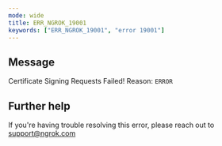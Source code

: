 ```yaml
---
mode: wide
title: ERR_NGROK_19001
keywords: ["ERR_NGROK_19001", "error 19001"]
---
```


## Message

Certificate Signing Requests Failed! Reason: `ERROR`

## Further help

If you're having trouble resolving this error, please reach out to [support@ngrok.com](mailto:support@ngrok.com?subject=Help%20with%20ERR_NGROK_19001)
